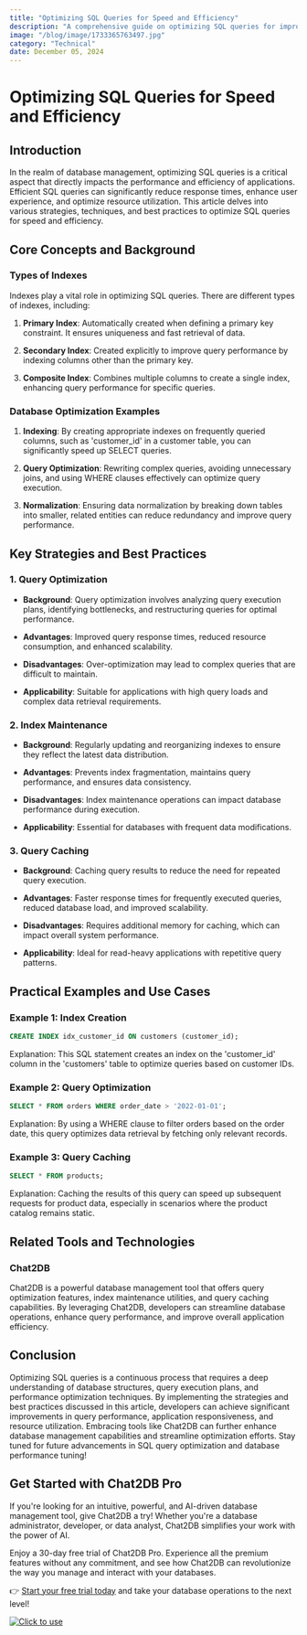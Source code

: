 ```yaml
---
title: "Optimizing SQL Queries for Speed and Efficiency"
description: "A comprehensive guide on optimizing SQL queries for improved performance and efficiency."
image: "/blog/image/1733365763497.jpg"
category: "Technical"
date: December 05, 2024
---
```


# Optimizing SQL Queries for Speed and Efficiency

## Introduction

In the realm of database management, optimizing SQL queries is a critical aspect that directly impacts the performance and efficiency of applications. Efficient SQL queries can significantly reduce response times, enhance user experience, and optimize resource utilization. This article delves into various strategies, techniques, and best practices to optimize SQL queries for speed and efficiency.

## Core Concepts and Background

### Types of Indexes

Indexes play a vital role in optimizing SQL queries. There are different types of indexes, including:

1. **Primary Index**: Automatically created when defining a primary key constraint. It ensures uniqueness and fast retrieval of data.

2. **Secondary Index**: Created explicitly to improve query performance by indexing columns other than the primary key.

3. **Composite Index**: Combines multiple columns to create a single index, enhancing query performance for specific queries.

### Database Optimization Examples

1. **Indexing**: By creating appropriate indexes on frequently queried columns, such as 'customer_id' in a customer table, you can significantly speed up SELECT queries.

2. **Query Optimization**: Rewriting complex queries, avoiding unnecessary joins, and using WHERE clauses effectively can optimize query execution.

3. **Normalization**: Ensuring data normalization by breaking down tables into smaller, related entities can reduce redundancy and improve query performance.

## Key Strategies and Best Practices

### 1. Query Optimization

- **Background**: Query optimization involves analyzing query execution plans, identifying bottlenecks, and restructuring queries for optimal performance.

- **Advantages**: Improved query response times, reduced resource consumption, and enhanced scalability.

- **Disadvantages**: Over-optimization may lead to complex queries that are difficult to maintain.

- **Applicability**: Suitable for applications with high query loads and complex data retrieval requirements.

### 2. Index Maintenance

- **Background**: Regularly updating and reorganizing indexes to ensure they reflect the latest data distribution.

- **Advantages**: Prevents index fragmentation, maintains query performance, and ensures data consistency.

- **Disadvantages**: Index maintenance operations can impact database performance during execution.

- **Applicability**: Essential for databases with frequent data modifications.

### 3. Query Caching

- **Background**: Caching query results to reduce the need for repeated query execution.

- **Advantages**: Faster response times for frequently executed queries, reduced database load, and improved scalability.

- **Disadvantages**: Requires additional memory for caching, which can impact overall system performance.

- **Applicability**: Ideal for read-heavy applications with repetitive query patterns.

## Practical Examples and Use Cases

### Example 1: Index Creation

```sql
CREATE INDEX idx_customer_id ON customers (customer_id);
```

Explanation: This SQL statement creates an index on the 'customer_id' column in the 'customers' table to optimize queries based on customer IDs.

### Example 2: Query Optimization

```sql
SELECT * FROM orders WHERE order_date > '2022-01-01';
```

Explanation: By using a WHERE clause to filter orders based on the order date, this query optimizes data retrieval by fetching only relevant records.

### Example 3: Query Caching

```sql
SELECT * FROM products;
```

Explanation: Caching the results of this query can speed up subsequent requests for product data, especially in scenarios where the product catalog remains static.

## Related Tools and Technologies

### Chat2DB

Chat2DB is a powerful database management tool that offers query optimization features, index maintenance utilities, and query caching capabilities. By leveraging Chat2DB, developers can streamline database operations, enhance query performance, and improve overall application efficiency.

## Conclusion

Optimizing SQL queries is a continuous process that requires a deep understanding of database structures, query execution plans, and performance optimization techniques. By implementing the strategies and best practices discussed in this article, developers can achieve significant improvements in query performance, application responsiveness, and resource utilization. Embracing tools like Chat2DB can further enhance database management capabilities and streamline optimization efforts. Stay tuned for future advancements in SQL query optimization and database performance tuning!


## Get Started with Chat2DB Pro

If you're looking for an intuitive, powerful, and AI-driven database management tool, give Chat2DB a try! Whether you're a database administrator, developer, or data analyst, Chat2DB simplifies your work with the power of AI.

Enjoy a 30-day free trial of Chat2DB Pro. Experience all the premium features without any commitment, and see how Chat2DB can revolutionize the way you manage and interact with your databases.

👉 [Start your free trial today](https://chat2db.ai/pricing) and take your database operations to the next level!


[![Click to use](/image/blog/bg/chat2db.jpg)](https://chat2db.ai)
